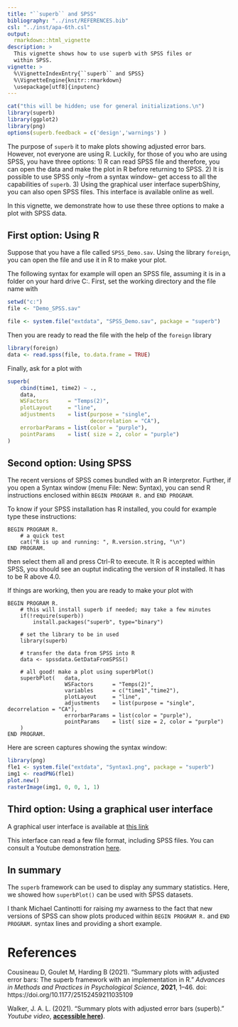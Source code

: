 ```yaml
---
title: "``superb`` and SPSS"
bibliography: "../inst/REFERENCES.bib"
csl: "../inst/apa-6th.csl"
output: 
  rmarkdown::html_vignette
description: >
  This vignette shows how to use superb with SPSS files or
  within SPSS.
vignette: >
  %\VignetteIndexEntry{``superb`` and SPSS}
  %\VignetteEngine{knitr::rmarkdown}
  \usepackage[utf8]{inputenc}
---
```



```r
cat("this will be hidden; use for general initializations.\n")
library(superb)
library(ggplot2)
library(png)
options(superb.feedback = c('design','warnings') )
```

The purpose of ``superb`` it to make plots showing adjusted error bars. However, not everyone 
are using R. Luckily, for those of you who are using SPSS, you have three options:
1) R can read SPSS file and therefore, you can open the data and make the plot in R before
returning to SPSS. 2) It is possible to use SPSS only --from a syntax window-- get access to 
all the capabilities of ``superb``. 3) Using the graphical user interface superbShiny,
you can also open SPSS files. This interface is available online as well.

In this vignette, we demonstrate how to use these three options to make a plot with
SPSS data.


## First option: Using R

Suppose that you have a file called ``SPSS_Demo.sav``. Using the library ``foreign``, you can 
open the file and use it in R to make your plot. 

The following syntax for example will open an SPSS file, assuming it is in a folder on
your hard drive C:. First, set the working directory and the file name with

```r
setwd("c:")
file <- "Demo_SPSS.sav"
```

```r
file <- system.file("extdata", "SPSS_Demo.sav", package = "superb")
```

Then you are ready to read the file with the help of the ``foreign`` library

```r
library(foreign)
data <- read.spss(file, to.data.frame = TRUE)
```

Finally, ask for a plot with 

```r
superb( 
    cbind(time1, time2) ~ .,
    data, 
    WSFactors      = "Temps(2)",
    plotLayout     = "line",
    adjustments    = list(purpose = "single", 
                          decorrelation = "CA"),
    errorbarParams = list(color = "purple"),
    pointParams    = list( size = 2, color = "purple")
)
```


## Second option: Using SPSS

The recent versions of SPSS comes bundled with an R interpretor. Further, if you open 
a Syntax window (menu File: New: Syntax), you can send R instructions enclosed within
``BEGIN PROGRAM R.`` and ``END PROGRAM``.

To know if your SPSS installation has R installed, you could for example type these
instructions:

```verbatim
BEGIN PROGRAM R.
    # a quick test
    cat("R is up and running: ", R.version.string, "\n")
END PROGRAM.
```


then select them all and press Ctrl-R to execute. It R is accepted within SPSS, you
should see an ouptut indicating the version of R installed. It has to be R above 4.0.

If things are working, then you are ready to make your plot with

```verbatim
BEGIN PROGRAM R.
    # this will install superb if needed; may take a few minutes
    if(!require(superb)) 
        install.packages("superb", type="binary")

    # set the library to be in used
    library(superb)  

    # transfer the data from SPSS into R
    data <- spssdata.GetDataFromSPSS() 

    # all good! make a plot using superbPlot()
    superbPlot(   data, 
                  WSFactors      = "Temps(2)",
                  variables      = c("time1","time2"),
                  plotLayout     = "line",
                  adjustments    = list(purpose = "single", decorrelation = "CA"),
                  errorbarParams = list(color = "purple"),
                  pointParams    = list( size = 2, color = "purple")
    )
END PROGRAM.
```

Here are screen captures showing the syntax window:

```r
library(png)
fle1 <- system.file("extdata", "Syntax1.png", package = "superb")
img1 <- readPNG(fle1)
plot.new() 
rasterImage(img1, 0, 0, 1, 1)
```





## Third option: Using a graphical user interface

A graphical user interface is available at 
[this link](https://dcousin3.shinyapps.io/superbshiny/)

This interface can read a few file format, including SPSS files. You can consult a Youtube
demonstration [here](https://www.youtube.com/watch?v=rw_6ll5nVus).




## In summary

The ``superb`` framework can be used to display any summary statistics. Here, 
we showed how ``superbPlot()`` can be used with SPSS datasets. 

I thank Michael Cantinotti for raising my awarness to the fact that 
new versions of SPSS can show plots produced within ``BEGIN PROGRAM R.`` 
and ``END PROGRAM.`` syntax lines and providing a short example.



# References

<p>Cousineau D, Goulet M, Harding B (2021).
"Summary plots with adjusted error bars: The superb framework with an implementation in R."
<em>Advances in Methods and Practices in Psychological Science</em>, <b>2021</b>, 1--46.
doi: https://doi.org/10.1177/25152459211035109
</p>
<p>Walker, J. A. L. (2021).
"Summary plots with adjusted error bars (superb)."
<em>Youtube video</em>, <b><a href="https://www.youtube.com/watch?v=rw_6ll5nVus">accessible here</a>)</b>.
</p>

